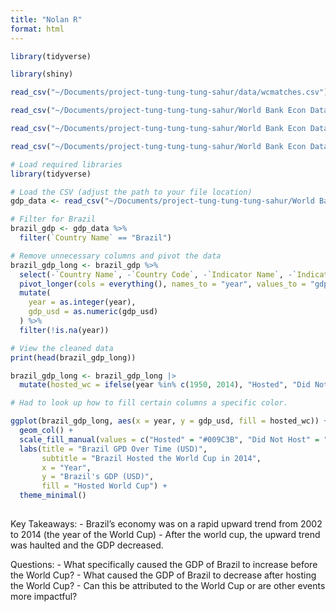 ```yaml
---
title: "Nolan R"
format: html
---
```



```r

library(tidyverse)

library(shiny)

```

```r
read_csv("~/Documents/project-tung-tung-tung-sahur/data/wcmatches.csv")
```



```r

read_csv("~/Documents/project-tung-tung-tung-sahur/World Bank Econ Data/API_NY.GDP.MKTP.CD_DS2_en_csv_v2_26433.csv")

read_csv("~/Documents/project-tung-tung-tung-sahur/World Bank Econ Data/Metadata_Country_API_NY.GDP.MKTP.CD_DS2_en_csv_v2_26433.csv")

read_csv("~/Documents/project-tung-tung-tung-sahur/World Bank Econ Data/Metadata_Indicator_API_NY.GDP.MKTP.CD_DS2_en_csv_v2_26433.csv")

```


```r
# Load required libraries
library(tidyverse)

# Load the CSV (adjust the path to your file location)
gdp_data <- read_csv("~/Documents/project-tung-tung-tung-sahur/World Bank Econ Data/API_NY.GDP.MKTP.CD_DS2_en_csv_v2_26433.csv", skip = 4)

# Filter for Brazil
brazil_gdp <- gdp_data %>%
  filter(`Country Name` == "Brazil")

# Remove unnecessary columns and pivot the data
brazil_gdp_long <- brazil_gdp %>%
  select(-`Country Name`, -`Country Code`, -`Indicator Name`, -`Indicator Code`) %>%
  pivot_longer(cols = everything(), names_to = "year", values_to = "gdp_usd") %>%
  mutate(
    year = as.integer(year),
    gdp_usd = as.numeric(gdp_usd)
  ) %>%
  filter(!is.na(year))

# View the cleaned data
print(head(brazil_gdp_long))

```

```r
brazil_gdp_long <- brazil_gdp_long |>
  mutate(hosted_wc = ifelse(year %in% c(1950, 2014), "Hosted", "Did Not Host"))

# Had to look up how to fill certain columns a specific color. 

ggplot(brazil_gdp_long, aes(x = year, y = gdp_usd, fill = hosted_wc)) + 
  geom_col() + 
  scale_fill_manual(values = c("Hosted" = "#009C3B", "Did Not Host" = "lightgrey")) + 
  labs(title = "Brazil GPD Over Time (USD)", 
       subtitle = "Brazil Hosted the World Cup in 2014",
       x = "Year",
       y = "Brazil's GDP (USD)", 
       fill = "Hosted World Cup") + 
  theme_minimal() 
  

```

Key Takeaways:
- Brazil's economy was on a rapid upward trend from 2002 to 2014 (the year of the World Cup)
- After the world cup, the upward trend was haulted and the GDP decreased. 

Questions: 
- What specifically caused the GDP of Brazil to increase before the World Cup?
- What caused the GDP of Brazil to decrease after hosting the World Cup? 
- Can this be attributed to the World Cup or are other events more impactful?



